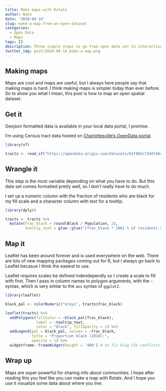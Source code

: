 ```yaml
---
title: Make maps with Rstats
author: Nate
date: '2020-04-14'
slug: make-a-map-from-an-open-dataset
categories:
  - Open Data
  - Maps
tags: []
description: Three simple steps to go from open data set to interactive map with sf, dplyr, and leaflet.
twitter_img: post/2020-04-14_make-a-map.png
---
```


## Making maps

Maps are cool and maps are useful, but I always here people say that making maps is hard. I think making maps is simpler today than ever before. So to show you what I mean, this post is how to map an open spatial dataset.

## Get it

Geojson formatted data is available in your local data portal, I promise.

I'm using Census tract data hosted on [Charlottesville's OpenData portal](https://opendata.charlottesville.org/).

```r
library(sf)

tracts <- read_sf("https://opendata.arcgis.com/datasets/63f965c73ddf46429befe1132f7f06e2_15.geojson")
```

## Wrangle it

This step is the most variable depending on what you have to do. But this data set comes formatted pretty well, so I don't really have to do much.

I set up a numeric column with the fraction of residents who are black for my fill scale and a character column with text for a tooltip.

```r
library(dplyr)

tracts <- tracts %>% 
  mutate(frac_black = round(Black / Population, 2),
         tooltip_text = glue::glue("{frac_black * 100} % of residents are black"))
```


## Map it

Leaflet has been around forever and is used everywhere on the web. There are lots of new mapping packages coming out for R, but I always go back to Leaflet becasue I think the easiest to use.

Leaflet requires scales be defined indendependly so I create a scale to fill with first. Then I pass in column names to polygon arguments, with the `~` syntax, which is very simlar to the `aes` syntax of `ggplot2`. 

```r
library(leaflet)

black_pal <- colorNumeric("Greys", tracts$frac_black)

leaflet(tracts) %>% 
  addPolygons(fillColor = ~black_pal(frac_black),
              label = ~tooltip_text,
              color = "black", fillOpacity = 1) %>% 
  addLegend(pal = black_pal, values = ~frac_black,
            title = "Proportion black (2010):",
            opacity = 1) %>% 
  widgetframe::frameWidget(height = '400') # to fix blog CSS conflicts; you probably don't need this line
```

## Wrap up

Maps are super powerful for sharing info about communities. I hope after reading this you feel like you can make a map with Rstats. And I hope you use it visualize some data about where you live.

